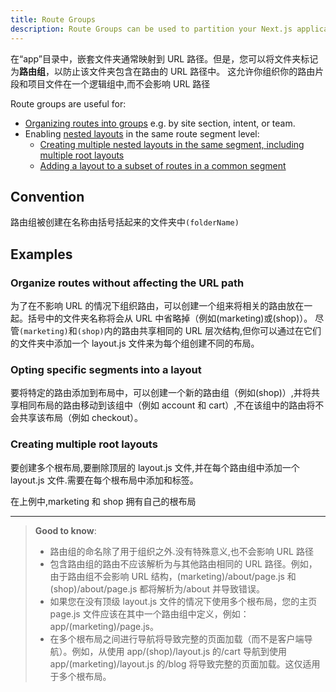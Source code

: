 ```yaml
---
title: Route Groups
description: Route Groups can be used to partition your Next.js application into different sections.
---
```


在“app”目录中，嵌套文件夹通常映射到 URL 路径。但是，您可以将文件夹标记为**路由组**，以防止该文件夹包含在路由的 URL 路径中。
这允许你组织你的路由片段和项目文件在一个逻辑组中,而不会影响 URL 路径

Route groups are useful for:

- [Organizing routes into groups](#organize-routes-without-affecting-the-url-path) e.g. by site section, intent, or team.
- Enabling [nested layouts](/docs/app/building-your-application/routing/pages-and-layouts) in the same route segment level:
  - [Creating multiple nested layouts in the same segment, including multiple root layouts](#creating-multiple-root-layouts)
  - [Adding a layout to a subset of routes in a common segment](#opting-specific-segments-into-a-layout)

## Convention

路由组被创建在名称由括号括起来的文件夹中`(folderName)`

## Examples

### Organize routes without affecting the URL path

为了在不影响 URL 的情况下组织路由，可以创建一个组来将相关的路由放在一起。括号中的文件夹名称将会从 URL 中省略掉（例如(marketing)或(shop)）。
尽管`(marketing)`和`(shop)`内的路由共享相同的 URL 层次结构,但你可以通过在它们的文件夹中添加一个 layout.js 文件来为每个组创建不同的布局。

### Opting specific segments into a layout

要将特定的路由添加到布局中，可以创建一个新的路由组（例如(shop)）,并将共享相同布局的路由移动到该组中（例如 account 和 cart）,不在该组中的路由将不会共享该布局（例如 checkout）。

### Creating multiple root layouts

要创建多个根布局,要删除顶层的 layout.js 文件,并在每个路由组中添加一个 layout.js 文件.需要在每个根布局中添加<html>和<body>标签。

在上例中,marketing 和 shop 拥有自己的根布局

---

> **Good to know**:
>
> - 路由组的命名除了用于组织之外.没有特殊意义,也不会影响 URL 路径
> - 包含路由组的路由不应该解析为与其他路由相同的 URL 路径。例如，由于路由组不会影响 URL 结构，(marketing)/about/page.js 和(shop)/about/page.js 都将解析为/about 并导致错误。
> - 如果您在没有顶级 layout.js 文件的情况下使用多个根布局，您的主页 page.js 文件应该在其中一个路由组中定义，例如：app/(marketing)/page.js。
> - 在多个根布局之间进行导航将导致完整的页面加载（而不是客户端导航）。例如，从使用 app/(shop)/layout.js 的/cart 导航到使用 app/(marketing)/layout.js 的/blog 将导致完整的页面加载。这仅适用于多个根布局。
